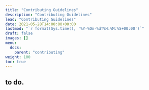 ```yaml
---
title: "Contributing Guidelines"
description: "Contributing Guidelines"
lead: "Contributing Guidelines"
date: 2021-05-28T14:00:00+00:00
lastmod: "`r format(Sys.time(), '%Y-%Om-%dT%H:%M:%S+00:00')`"
draft: false
images: []
menu:
  docs:
    parent: "contributing"
weight: 100
toc: true
---
```


## to do.
